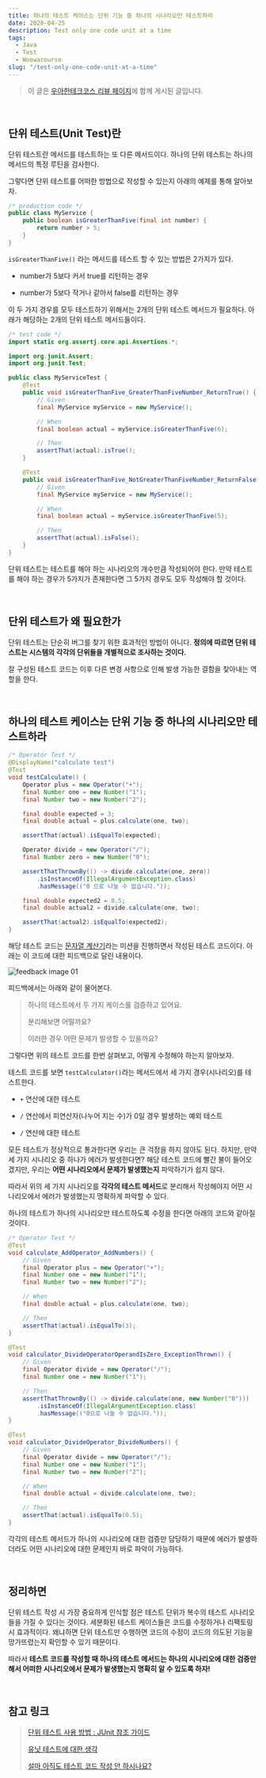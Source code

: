```yaml
---
title: 하나의 테스트 케이스는 단위 기능 중 하나의 시나리오만 테스트하라
date: 2020-04-25
description: Test only one code unit at a time
tags:
  - Java
  - Test
  - Woowacourse
slug: "/test-only-one-code-unit-at-a-time"
---
```


> 이 글은 [우아한테크코스 리뷰 페이지](https://woowacourse.github.io/javable/2020-04-24/one-test-must-check-one-scenario)에 함께 게시된 글입니다.

<br />

## 단위 테스트(Unit Test)란

단위 테스트란 메서드를 테스트하는 또 다른 메서드이다. 하나의 단위 테스트는 하나의 메서드의 특정 루틴을 검사한다.

그렇다면 단위 테스트를 어떠한 방법으로 작성할 수 있는지 아래의 예제를 통해 알아보자.

```java
/* production code */
public class MyService {
    public boolean isGreaterThanFive(final int number) {
        return number > 5;
    }
}
```

`isGreaterThanFive()` 라는 메서드를 테스트 할 수 있는 방법은 2가지가 있다.

- number가 5보다 커서 true를 리턴하는 경우

- number가 5보다 작거나 같아서 false를 리턴하는 경우

이 두 가지 경우를 모두 테스트하기 위해서는 2개의 단위 테스트 메서드가 필요하다. 아래가 해당하는 2개의 단위 테스트 메서드들이다.

```java
/* test code */
import static org.assertj.core.api.Assertions.*;

import org.junit.Assert;
import org.junit.Test;

public class MyServiceTest {
    @Test
    public void isGreaterThanFive_GreaterThanFiveNumber_ReturnTrue() {
        // Given
        final MyService myService = new MyService();

        // When
        final boolean actual = myService.isGreaterThanFive(6);

        // Then
        assertThat(actual).isTrue();
    }

    @Test
    public void isGreaterThanFive_NotGreaterThanFiveNumber_ReturnFalse() {
        // Given
        final MyService myService = new MyService();

        // When
        final boolean actual = myService.isGreaterThanFive(5);

        // Then
        assertThat(actual).isFalse();
    }
}
```

단위 테스트는 테스트를 해야 하는 시나리오의 개수만큼 작성되어야 한다. 만약 테스트를 해야 하는 경우가 5가지가 존재한다면 그 5가지 경우도 모두 작성해야 할 것이다.

<br />

## 단위 테스트가 왜 필요한가

단위 테스트는 단순히 버그를 찾기 위한 효과적인 방법이 아니다. **정의에 따르면 단위 테스트는 시스템의 각각의 단위들을 개별적으로 조사하는 것이다.**

잘 구성된 테스트 코드는 이후 다른 변경 사항으로 인해 발생 가능한 결함을 찾아내는 역할을 한다.

<br />

## 하나의 테스트 케이스는 단위 기능 중 하나의 시나리오만 테스트하라

```java
/* Operator Test */
@DisplayName("calculate test")
@Test
void testCalculate() {
    Operator plus = new Operator("+");
    final Number one = new Number("1");
    final Number two = new Number("2");

    final double expected = 3;
    final double actual = plus.calculate(one, two);

    assertThat(actual).isEqualTo(expected);

    Operator divide = new Operator("/");
    final Number zero = new Number("0");

    assertThatThrownBy(() -> divide.calculate(one, zero))
        .isInstanceOf(IllegalArgumentException.class)
        .hasMessage(("0 으로 나눌 수 없습니다."));

    final double expected2 = 0.5;
    final double actual2 = divide.calculate(one, two);

    assertThat(actual2).isEqualTo(expected2);
}
```

해당 테스트 코드는 [문자열 계산기](https://github.com/woowacourse/java-calculator)라는 미션을 진행하면서 작성된 테스트 코드이다. 아래는 이 코드에 대한 피드백으로 달린 내용이다.

![feedback image 01](./test-only-one-code-unit-at-a-time-image-01.png)

피드백에서는 아래와 같이 물어본다.

> 하나의 테스트에서 두 가지 케이스를 검증하고 있어요.
>
> 분리해보면 어떨까요?
>
> 이러한 경우 어떤 문제가 발생할 수 있을까요?

그렇다면 위의 테스트 코드를 한번 살펴보고, 어떻게 수정해야 하는지 알아보자.

테스트 코드를 보면 `testCalculator()`라는 메서드에서 세 가지 경우(시나리오)를 테스트한다.

- `+` 연산에 대한 테스트

- `/` 연산에서 피연산자(나누어 지는 수)가 0일 경우 발생하는 예외 테스트

- `/` 연산에 대한 테스트

모든 테스트가 정상적으로 통과한다면 우리는 큰 걱정을 하지 않아도 된다.
하지만, 만약 세 가지 시나리오 중 하나가 에러가 발생한다면? 해당 테스트 코드에 빨간 불이 들어오겠지만, 우리는 **어떤 시나리오에서 문제가 발생했는지** 파악하기가 쉽지 않다.

따라서 위의 세 가지 시나리오를 **각각의 테스트 메서드**로 분리해서 작성해야지 어떤 시나리오에서 에러가 발생했는지 명확하게 파악할 수 있다.

하나의 테스트가 하나의 시나리오만 테스트하도록 수정을 한다면 아래의 코드와 같아질 것이다.

```java
/* Operator Test */
@Test
void calculate_AddOperator_AddNumbers() {
    // Given
    final Operator plus = new Operator("+");
    final Number one = new Number("1");
    final Number two = new Number("2");

    // When
    final double actual = plus.calculate(one, two);

    // Then
    assertThat(actual).isEqualTo(3);
}

@Test
void calculator_DivideOperatorOperandIsZero_ExceptionThrown() {
    // Given
    final Operator divide = new Operator("/");
    final Number one = new Number("1");

    // Then
    assertThatThrownBy(() -> divide.calculate(one, new Number("0")))
        .isInstanceOf(IllegalArgumentException.class)
        .hasMessage(("0으로 나눌 수 없습니다."));
}

@Test
void calculator_DivideOperator_DivideNumbers() {
    // Given
    final Operator divide = new Operator("/");
    final Number one = new Number("1");
    final Number two = new Number("2");

    // When
    final double actual = divide.calculate(one, two);

    // Then
    assertThat(actual).isEqualTo(0.5);
}
```

각각의 테스트 메서드가 하나의 시나리오에 대한 검증만 담당하기 때문에 에러가 발생하더라도 어떤 시나리오에 대한 문제인지 바로 파악이 가능하다.

<br />

## 정리하면

단위 테스트 작성 시 가장 중요하게 인식할 점은 테스트 단위가 복수의 테스트 시나리오들을 가질 수 있다는 것이다. 세분화된 테스트 케이스들은 코드를 수정하거나 리팩토링시 효과적이다. 왜냐하면 단위 테스트만 수행하면 코드의 수정이 코드의 의도된 기능을 망가뜨렸는지 확인할 수 있기 때문이다.

따라서 **테스트 코드를 작성할 때 하나의 테스트 메서드는 하나의 시나리오에 대한 검증만 해서 어떠한 시나리오에서 문제가 발생했는지 명확히 알 수 있도록 하자!**

<br />

## 참고 링크

> [단위 테스트 사용 방법 : JUnit 참조 가이드](https://brunch.co.kr/@pubjinson/16)
>
> [유닛 테스트에 대한 생각](https://blog.outsider.ne.kr/1275)
>
> [설마 아직도 테스트 코드 작성 안 하시나요?](https://medium.com/@ssowonny/%EC%84%A4%EB%A7%88-%EC%95%84%EC%A7%81%EB%8F%84-%ED%85%8C%EC%8A%A4%ED%8A%B8-%EC%BD%94%EB%93%9C%EB%A5%BC-%EC%9E%91%EC%84%B1-%EC%95%88-%ED%95%98%EC%8B%9C%EB%82%98%EC%9A%94-b54ec61ef91a)
